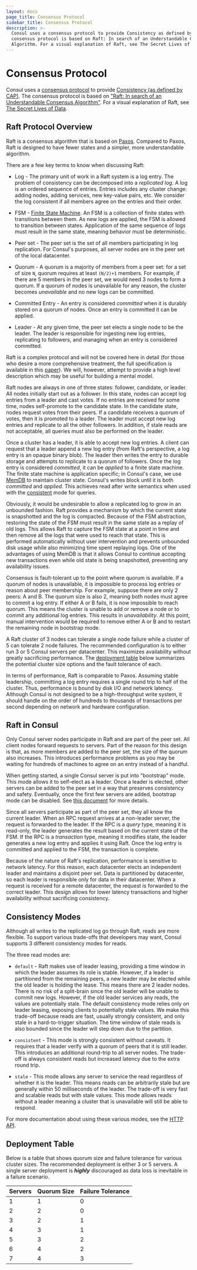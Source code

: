 ```yaml
---
layout: docs
page_title: Consensus Protocol
sidebar_title: Consensus Protocol
description: >-
  Consul uses a consensus protocol to provide Consistency as defined by CAP. The
  consensus protocol is based on Raft: In search of an Understandable Consensus
  Algorithm. For a visual explanation of Raft, see The Secret Lives of Data.
---
```


# Consensus Protocol

Consul uses a [consensus protocol](<https://en.wikipedia.org/wiki/Consensus_(computer_science)>)
to provide [Consistency (as defined by CAP)](https://en.wikipedia.org/wiki/CAP_theorem).
The consensus protocol is based on
["Raft: In search of an Understandable Consensus Algorithm"](https://raft.github.io/raft.pdf).
For a visual explanation of Raft, see [The Secret Lives of Data](http://thesecretlivesofdata.com/raft).

## Raft Protocol Overview

Raft is a consensus algorithm that is based on
[Paxos](https://en.wikipedia.org/wiki/Paxos_%28computer_science%29). Compared
to Paxos, Raft is designed to have fewer states and a simpler, more
understandable algorithm.

There are a few key terms to know when discussing Raft:

- Log - The primary unit of work in a Raft system is a log entry. The problem
  of consistency can be decomposed into a _replicated log_. A log is an ordered
  sequence of entries. Entries includes any cluster change: adding nodes, adding services, new key-value pairs, etc. We consider the log consistent
  if all members agree on the entries and their order.

- FSM - [Finite State Machine](https://en.wikipedia.org/wiki/Finite-state_machine).
  An FSM is a collection of finite states with transitions between them. As new logs
  are applied, the FSM is allowed to transition between states. Application of the
  same sequence of logs must result in the same state, meaning behavior must be deterministic.

- Peer set - The peer set is the set of all members participating in log replication.
  For Consul's purposes, all server nodes are in the peer set of the local datacenter.

- Quorum - A quorum is a majority of members from a peer set: for a set of size `N`,
  quorum requires at least `(N/2)+1` members.
  For example, if there are 5 members in the peer set, we would need 3 nodes
  to form a quorum. If a quorum of nodes is unavailable for any reason, the
  cluster becomes _unavailable_ and no new logs can be committed.

- Committed Entry - An entry is considered _committed_ when it is durably stored
  on a quorum of nodes. Once an entry is committed it can be applied.

- Leader - At any given time, the peer set elects a single node to be the leader.
  The leader is responsible for ingesting new log entries, replicating to followers,
  and managing when an entry is considered committed.

Raft is a complex protocol and will not be covered here in detail (for those who
desire a more comprehensive treatment, the full specification is available in this
[paper](https://raft.github.io/raft.pdf)).
We will, however, attempt to provide a high level description which may be useful
for building a mental model.

Raft nodes are always in one of three states: follower, candidate, or leader. All
nodes initially start out as a follower. In this state, nodes can accept log entries
from a leader and cast votes. If no entries are received for some time, nodes
self-promote to the candidate state. In the candidate state, nodes request votes from
their peers. If a candidate receives a quorum of votes, then it is promoted to a leader.
The leader must accept new log entries and replicate to all the other followers.
In addition, if stale reads are not acceptable, all queries must also be performed on
the leader.

Once a cluster has a leader, it is able to accept new log entries. A client can
request that a leader append a new log entry (from Raft's perspective, a log entry
is an opaque binary blob). The leader then writes the entry to durable storage and
attempts to replicate to a quorum of followers. Once the log entry is considered
_committed_, it can be _applied_ to a finite state machine. The finite state machine
is application specific; in Consul's case, we use
[MemDB](https://github.com/hashicorp/go-memdb) to maintain cluster state. Consul's writes
block until it is both _committed_ and _applied_. This achieves read after write semantics
when used with the [consistent](/api/features/consistency#consistent) mode for queries.

Obviously, it would be undesirable to allow a replicated log to grow in an unbounded
fashion. Raft provides a mechanism by which the current state is snapshotted and the
log is compacted. Because of the FSM abstraction, restoring the state of the FSM must
result in the same state as a replay of old logs. This allows Raft to capture the FSM
state at a point in time and then remove all the logs that were used to reach that
state. This is performed automatically without user intervention and prevents unbounded
disk usage while also minimizing time spent replaying logs. One of the advantages of
using MemDB is that it allows Consul to continue accepting new transactions even while
old state is being snapshotted, preventing any availability issues.

Consensus is fault-tolerant up to the point where quorum is available.
If a quorum of nodes is unavailable, it is impossible to process log entries or reason
about peer membership. For example, suppose there are only 2 peers: A and B. The quorum
size is also 2, meaning both nodes must agree to commit a log entry. If either A or B
fails, it is now impossible to reach quorum. This means the cluster is unable to add
or remove a node or to commit any additional log entries. This results in
_unavailability_. At this point, manual intervention would be required to remove
either A or B and to restart the remaining node in bootstrap mode.

A Raft cluster of 3 nodes can tolerate a single node failure while a cluster
of 5 can tolerate 2 node failures. The recommended configuration is to either
run 3 or 5 Consul servers per datacenter. This maximizes availability without
greatly sacrificing performance. The [deployment table](#deployment_table) below
summarizes the potential cluster size options and the fault tolerance of each.

In terms of performance, Raft is comparable to Paxos. Assuming stable leadership,
committing a log entry requires a single round trip to half of the cluster.
Thus, performance is bound by disk I/O and network latency. Although Consul is
not designed to be a high-throughput write system, it should handle on the order
of hundreds to thousands of transactions per second depending on network and
hardware configuration.

## Raft in Consul

Only Consul server nodes participate in Raft and are part of the peer set. All
client nodes forward requests to servers. Part of the reason for this design is
that, as more members are added to the peer set, the size of the quorum also increases.
This introduces performance problems as you may be waiting for hundreds of machines
to agree on an entry instead of a handful.

When getting started, a single Consul server is put into "bootstrap" mode. This mode
allows it to self-elect as a leader. Once a leader is elected, other servers can be
added to the peer set in a way that preserves consistency and safety. Eventually,
once the first few servers are added, bootstrap mode can be disabled. See [this
document](/docs/install/bootstrapping) for more details.

Since all servers participate as part of the peer set, they all know the current
leader. When an RPC request arrives at a non-leader server, the request is
forwarded to the leader. If the RPC is a _query_ type, meaning it is read-only,
the leader generates the result based on the current state of the FSM. If
the RPC is a _transaction_ type, meaning it modifies state, the leader
generates a new log entry and applies it using Raft. Once the log entry is committed
and applied to the FSM, the transaction is complete.

Because of the nature of Raft's replication, performance is sensitive to network
latency. For this reason, each datacenter elects an independent leader and maintains
a disjoint peer set. Data is partitioned by datacenter, so each leader is responsible
only for data in their datacenter. When a request is received for a remote datacenter,
the request is forwarded to the correct leader. This design allows for lower latency
transactions and higher availability without sacrificing consistency.

## Consistency Modes

Although all writes to the replicated log go through Raft, reads are more
flexible. To support various trade-offs that developers may want, Consul
supports 3 different consistency modes for reads.

The three read modes are:

- `default` - Raft makes use of leader leasing, providing a time window
  in which the leader assumes its role is stable. However, if a leader
  is partitioned from the remaining peers, a new leader may be elected
  while the old leader is holding the lease. This means there are 2 leader
  nodes. There is no risk of a split-brain since the old leader will be
  unable to commit new logs. However, if the old leader services any reads,
  the values are potentially stale. The default consistency mode relies only
  on leader leasing, exposing clients to potentially stale values. We make
  this trade-off because reads are fast, usually strongly consistent, and
  only stale in a hard-to-trigger situation. The time window of stale reads
  is also bounded since the leader will step down due to the partition.

- `consistent` - This mode is strongly consistent without caveats. It requires
  that a leader verify with a quorum of peers that it is still leader. This
  introduces an additional round-trip to all server nodes. The trade-off is
  always consistent reads but increased latency due to the extra round trip.

- `stale` - This mode allows any server to service the read regardless of whether
  it is the leader. This means reads can be arbitrarily stale but are generally
  within 50 milliseconds of the leader. The trade-off is very fast and scalable
  reads but with stale values. This mode allows reads without a leader meaning
  a cluster that is unavailable will still be able to respond.

For more documentation about using these various modes, see the
[HTTP API](/api/features/consistency).

## <a name="deployment_table"></a>Deployment Table

Below is a table that shows quorum size and failure tolerance for various
cluster sizes. The recommended deployment is either 3 or 5 servers. A single
server deployment is _**highly**_ discouraged as data loss is inevitable in a
failure scenario.

<table class="table table-bordered table-striped">
  <thead>
    <tr>
      <th>Servers</th>
      <th>Quorum Size</th>
      <th>Failure Tolerance</th>
    </tr>
  </thead>
  <tbody>
    <tr>
      <td>1</td>
      <td>1</td>
      <td>0</td>
    </tr>
    <tr>
      <td>2</td>
      <td>2</td>
      <td>0</td>
    </tr>
    <tr class="warning">
      <td>3</td>
      <td>2</td>
      <td>1</td>
    </tr>
    <tr>
      <td>4</td>
      <td>3</td>
      <td>1</td>
    </tr>
    <tr class="warning">
      <td>5</td>
      <td>3</td>
      <td>2</td>
    </tr>
    <tr>
      <td>6</td>
      <td>4</td>
      <td>2</td>
    </tr>
    <tr>
      <td>7</td>
      <td>4</td>
      <td>3</td>
    </tr>
  </tbody>
</table>
